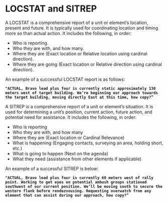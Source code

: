 # LOCSTAT and SITREP

A LOCSTAT is a comprehensive report of a unit or element’s location, present and future. It is typically used for coordinating location and timing more so than actual action. It includes the following, in order:

- Who is reporting.
- Who they are with, and how many.
- Where they are (Exact location or Relative location using cardinal direction).
- Where they are going (Exact location or Relative direction using cardinal direction).

An example of a successful LOCSTAT report is as follows:

**`"ACTUAL, Bravo lead plus four is currently static approximately 130 meters west of target building. We’re beginning our approach towards the target building, moving directly East at this time, how copy?”`**

A SITREP is a comprehensive report of a unit or element’s situation. It is used for determining a unit’s position, current action, future action, and potential need for assistance. It includes the following, in order:

- Who is reporting
- Who they are with, and how many
- Where they are (Exact location or Cardinal Relevance)
- What is happening (Engaging contacts, surveying an area, holding short, etc.)
- What is going to happen (Next on the agenda)
- What they need (assistance from other elements if applicable)

An example of a successful SITREP is below:

**`"ACTUAL, Bravo lead plus four is currently 60 meters west of rally point. Working to get eyes on potential ambush groups stationed southwest of our current position. We’ll be moving south to secure the western flank before rendezvousing. Requesting overwatch from any element that can assist during our approach, how copy?”`**